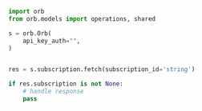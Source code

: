 ```python FetchSubscription.py
import orb
from orb.models import operations, shared

s = orb.Orb(
    api_key_auth="",
)


res = s.subscription.fetch(subscription_id='string')

if res.subscription is not None:
    # handle response
    pass
```
